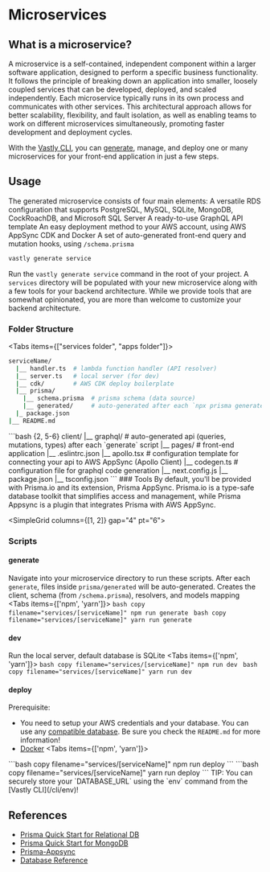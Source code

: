 # Microservices

## What is a microservice?
A microservice is a self-contained, independent component within a larger software application, designed to perform a specific business functionality. It follows the principle of breaking down an application into smaller, loosely coupled services that can be developed, deployed, and scaled independently. Each microservice typically runs in its own process and communicates with other services. This architectural approach allows for better scalability, flexibility, and fault isolation, as well as enabling teams to work on different microservices simultaneously, promoting faster development and deployment cycles.

With the [Vastly CLI](https://www.npmjs.com/package/@vastly/cli), you can [generate](/cli/generate), manage, and deploy one or many microservices for your front-end application in just a few steps.

## Usage
The generated microservice consists of four main elements:
<OrderedList>
<ListItem>A versatile RDS configuration that supports PostgreSQL, MySQL, SQLite, MongoDB, CockRoachDB, and Microsoft SQL Server</ListItem>
 <ListItem>A ready-to-use GraphQL API template</ListItem>
 <ListItem>An easy deployment method to your AWS account, using AWS AppSync CDK and Docker</ListItem>
  <ListItem>A set of auto-generated front-end query and mutation hooks, using `/schema.prisma`</ListItem>
</OrderedList>

```bash copy filename="terminal"
vastly generate service
```
Run the `vastly generate service` command in the root of your project. A `services` directory will be populated with your new microservice along with a few tools for your backend architecture. While we provide tools that are somewhat opinionated, you are more than welcome to customize your backend architecture.

### Folder Structure
<Tabs items={["services folder", "apps folder"]}>
<Tab>
```bash {1-8}
serviceName/
  |__ handler.ts  # lambda function handler (API resolver)
  |__ server.ts   # local server (for dev)
  |__ cdk/        # AWS CDK deploy boilerplate
  |__ prisma/
    |__ schema.prisma  # prisma schema (data source)
    |__ generated/     # auto-generated after each `npx prisma generate`
  |_ package.json
|__ README.md
```
</Tab>
<Tab>
```bash {2, 5-6}
client/
  |__ graphql/  # auto-generated api (queries, mutations, types) after each `generate` script
  |__ pages/  # front-end application
  |__ .eslintrc.json
  |__ apollo.tsx  # configuration template for connecting your api to AWS AppSync (Apollo Client)
  |__ codegen.ts  # configuration file for graphql code generation
  |__ next.config.js
  |__ package.json
  |__ tsconfig.json
```
</Tab>
</Tabs>
### Tools
By default, you'll be provided with Prisma.io and its extension, Prisma AppSync. Prisma.io is a type-safe database toolkit that simplifies access and management, while Prisma Appsync is a plugin that integrates Prisma with AWS AppSync.

<SimpleGrid columns={[1, 2]} gap="4" pt="6">
  <LinkCard
    heading="Learn Prisma"
    description="Begin here if you are completely unfamiliar with the Prisma ORM"
    link="https://www.prisma.io/docs/concepts/overview/what-is-prisma"
    isExternal
  />
  <LinkCard
  heading="Learn Prisma Appsync"
  description="Learn how Prisma Appsync seamlessly connects your API to AWS Appsync"
  link="https://prisma-appsync.vercel.app/quick-start/getting-started.html"
  isExternal
/>
</SimpleGrid>

### Scripts
#### <Text as='kbd' fontSize='xl'>generate</Text>
Navigate into your microservice directory to run these scripts.
After each `generate`, files inside `prisma/generated` will be auto-generated. Creates the client, schema (from `/schema.prisma`), resolvers, and models mapping
  <Tabs items={['npm', 'yarn']}>
    <Tab>
      ```bash copy filename="services/[serviceName]"
      npm run generate
      ```
    </Tab>
    <Tab>
      ```bash copy filename="services/[serviceName]"
      yarn run generate
      ```
    </Tab>
  </Tabs>

#### <Text as='kbd' fontSize='xl'>dev</Text>
Run the local server, default database is SQLite
<Tabs items={['npm', 'yarn']}>
  <Tab>
    ```bash copy filename="services/[serviceName]"
    npm run dev
    ```
  </Tab>
  <Tab>
    ```bash copy filename="services/[serviceName]"
    yarn run dev
    ```
  </Tab>
</Tabs>

#### <Text as='kbd' fontSize='xl'>deploy</Text>
Prerequisite:
  - You need to setup your AWS credentials and your database. You can use any [compatible database](https://www.prisma.io/docs/concepts/database-connectors). Be sure you check the `README.md` for more information!
  - [Docker](https://docs.docker.com/get-docker/)
<Tabs items={['npm', 'yarn']}>
  <Tab>
    ```bash copy filename="services/[serviceName]"
    npm run deploy
    ```
  </Tab>
  <Tab>
    ```bash copy filename="services/[serviceName]"
    yarn run deploy
    ```
  </Tab>
</Tabs>
<Callout>
  TIP: You can securely store your `DATABASE_URL` using the `env` command from the [Vastly CLI](/cli/env)!
</Callout>


## References
- [Prisma Quick Start for Relational DB](https://www.prisma.io/docs/getting-started/setup-prisma/add-to-existing-project/relational-databases-typescript-postgresql)
- [Prisma Quick Start for MongoDB](https://www.prisma.io/docs/getting-started/setup-prisma/add-to-existing-project)
- [Prisma-Appsync](https://prisma-appsync.vercel.app/quick-start/getting-started.html)
- [Database Reference](https://www.prisma.io/docs/reference/database-reference/connection-urls)